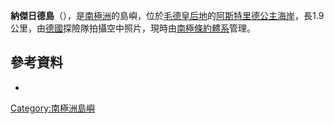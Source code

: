 {{coord|70|44|S|11|40|E|display=title}}

'''納傑日德島'''（{{lang-de|Nadezhdy Island}}），是[[南極洲|南極洲]]的島嶼，位於[[毛德皇后地|毛德皇后地]]的[[阿斯特里德公主海岸|阿斯特里德公主海岸]]，長1.9公里，由[[德國|德國]]探險隊拍攝空中照片，現時由[[南極條約體系|南極條約體系]]管理。

==參考資料==
*{{usgs-gazetteer}}

{{Antarctica-geo-stub}}
[[Category:南極洲島嶼|Category:南極洲島嶼]]